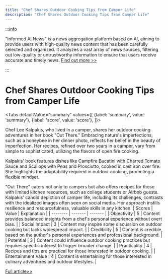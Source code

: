 ```yaml
---
title: "Chef Shares Outdoor Cooking Tips from Camper Life"
description: "Chef Shares Outdoor Cooking Tips from Camper Life"
---
```



:::info

"Informed AI News" is a news aggregation platform based on AI, aiming to provide users with high-quality news content that has been carefully selected and organized. It analyzes a vast array of news sources, filtering out low-quality or untrustworthy information to ensure that users receive accurate and timely news.  [Find out more >>](/docs/guides)

:::

# Chef Shares Outdoor Cooking Tips from Camper Life


<Tabs
	defaultValue="summary"
	values={[
	{label: 'summary', value: 'summary'},
	{label: 'score', value: 'score'},
]}>
<TabItem value="summary">


Chef Lee Kalpakis, who lived in a camper, shares her outdoor cooking adventures in her book "Out There." Embracing nature's imperfections, such as a honeybee in her dinner photo, reflects her belief in the beauty of imperfection. Her recipes, refined over two years in a camper, vary from simple to sophisticated, utilizing the flavors of open fire cooking.

Kalpakis' book features dishes like Campfire Bucatini with Charred Tomato Sauce and Scallops with Peas and Prosciutto, cooked in cast iron over fire. She highlights the adaptability required in outdoor cooking, promoting a flexible mindset.

"Out There" caters not only to campers but also offers recipes for those with limited kitchen resources, such as college students or Airbnb guests. Kalpakis' candid depiction of camper life, including its challenges, contrasts with the idealized images often seen on social media. Her approach instills resilience and resourcefulness, valuable skills in any kitchen.
</TabItem>
<TabItem value="score">
	| Scores     | Value   | Explanation |
	| -------- | ------- | ------- |
	| Objectivity  | 5    | Content provides balanced insights from a chef's personal experience without overt bias.    |
	| Social Impact | 3     | Content may inspire some discussion on outdoor cooking but lacks widespread impact.    |
	| Credibility    | 5    | Content is credible, based on the author's personal experiences and professional background.    |
	| Potential    | 3    | Content could influence outdoor cooking practices but requires specific interest to trigger broader change.    |
	| Practicality    | 4    | Recipes and tips are practical for those interested in outdoor cooking.    |
	| Entertainment Value    | 4    | Content is entertaining for those interested in culinary adventures and outdoor lifestyles.    |
</TabItem>
</Tabs>

[Full article>>](https://apnews.com/article/out-there-outdoor-cookbook-kalpakis-ef99a4e3be606732cab8ed01012fa715)
